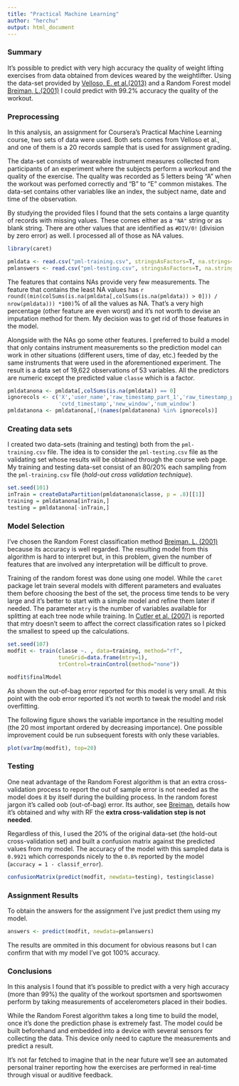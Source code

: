 ```yaml
---
title: "Practical Machine Learning"
author: "herchu"
output: html_document
---
```


### Summary

It's possible to predict with very high accuracy the quality of weight lifting exercises from data obtained from devices weared by the weightlifter. Using the data-set provided by [Velloso, E. et al.(2013)](http://groupware.les.inf.puc-rio.br/work.jsf?p1=11201) and a Random Forest model [Breiman, L.(2001)](https://www.stat.berkeley.edu/~breiman/randomforest2001.pdf) I could predict with 99.2% accuracy the quality of the workout.

### Preprocessing

In this analysis, an assignment for Coursera's Practical Machine Learning course, two sets of data were used. Both sets comes from Velloso et al., and one of them is a 20 records sample that is used for assignment grading.

The data-set consists of weareable instrument measures collected from participants of an experiment where the subjects perform a workout and the quality of the exercise. The quality was recorded as 5 letters being "A" when the workout was perfomed correctly and "B" to "E" common mistakes. The data-set contains other variables like an index, the subject name, date and time of the observation.

By studying the provided files I found that the sets contains a large quantity of records with missing values. These comes either as a `"NA"` string or as blank string. There are other values that are identified as `#DIV/0!` (division by zero error) as well. I processed all of those as NA values.

```r
library(caret)
```

```r
pmldata <- read.csv("pml-training.csv", stringsAsFactors=T, na.strings=c("NA","","#DIV/0!"))
pmlanswers <- read.csv("pml-testing.csv", stringsAsFactors=T, na.strings=c("NA","","#DIV/0!"))
```

The features that contains NAs provide very few measurements. The feature that contains the least NA values has `r round((min(colSums(is.na(pmldata[,colSums(is.na(pmldata)) > 0])) / nrow(pmldata))) *100)`% of all the values as NA. That's a very high percentage (other feature are even worst) and it's not worth to devise an imputation method for them. My decision was to get rid of those features in the model.

Alongside with the NAs go some other features. I preferred to build a model that only contains instrument measurements so the prediction model can work in other situations (different users, time of day, etc.) feeded by the same instruments that were used in the aforementioned experiment. The result is a data set of 19,622 observations of 53 variables. All the predictors are numeric except the predicted value `classe` which is a factor.

```r
pmldatanona <- pmldata[,colSums(is.na(pmldata)) == 0]
ignorecols <- c('X','user_name','raw_timestamp_part_1','raw_timestamp_part_2',
                'cvtd_timestamp','new_window','num_window')
pmldatanona <- pmldatanona[,!(names(pmldatanona) %in% ignorecols)]
```

### Creating data sets

I created two data-sets (training and testing) both from the `pml-training.csv` file. The idea is to consider the `pml-testing.csv` file as the validating set whose results will be obtained through the course web page. My training and testing data-set consist of an 80/20% each sampling from the `pml-training.csv` file (_hold-out cross validation technique_).

```r
set.seed(101)
inTrain = createDataPartition(pmldatanona$classe, p = .8)[[1]]
training = pmldatanona[inTrain,]
testing = pmldatanona[-inTrain,]
```

### Model Selection

I've chosen the Random Forest classification method [Breiman, L. (2001)](https://www.stat.berkeley.edu/~breiman/randomforest2001.pdf) because its accuracy is well regarded. The resulting model from this algorithm is hard to interpret but, in this problem, given the number of features that are involved any interpretation will be difficult to prove.

Training of the random forest was done using one model. While the `caret` package let train several models with different parameters and evaluates them before choosing the best of the set, the process time tends to be very large and it's better to start with a simple model and refine them later if needed. The parameter `mtry` is the number of variables available for splitting at each tree node while training. In [Cutler et al. (2007)](https://www.nescent.org/wg/cart/images/1/1a/HighResRandomForestsandAppendices.pdf) is reported that mtry doesn't seem to affect the correct classification rates so I picked the smallest to speed up the calculations.

```r
set.seed(107)
modfit <- train(classe ~. , data=training, method="rf",
                tuneGrid=data.frame(mtry=1),
                trControl=trainControl(method="none"))
```
```r
modfit$finalModel
```

As shown the out-of-bag error reported for this model is very small. At this point with the oob error reported it's not worth to tweak the model and risk overfitting.

The following figure shows the variable importance in the resulting model (the 20 most important ordered by decreasing importance). One possible improvement could be run subsequent forests with only these variables.

```r
plot(varImp(modfit), top=20)
```

### Testing

One neat advantage of the Random Forest algorithm is that an extra cross-validation process to report the out of sample error is not needed as the model does it by itself during the building process. In the random forest jargon it's called oob (out-of-bag) error. Its author, see [Breiman](https://www.stat.berkeley.edu/~breiman/RandomForests/cc_home.htm#ooberr), details how it's obtained and why with RF the __extra cross-validation step is not needed__.

Regardless of this, I used the 20% of the original data-set (the hold-out cross-validation set) and built a confusion matrix against the predicted values from my model. The accuracy of the model with this sampled data is `0.9921` which corresponds nicely to the `0.8%` reported by the model (`accuracy = 1 - classif_error`).

```r
confusionMatrix(predict(modfit, newdata=testing), testing$classe)
```

### Assignment Results

To obtain the answers for the assignment I've just predict them using my model.

```r
answers <- predict(modfit, newdata=pmlanswers)
```

The results are ommited in this document for obvious reasons but I can confirm that with my model I've got 100% accuracy.

### Conclusions

In this analysis I found that it's possible to predict with a very high accuracy (more than 99%) the quality of the workout sportsmen and sportswomen perform by taking measurements of accelerometers placed in their bodies.

While the Random Forest algorithm takes a long time to build the model, once it's done the prediction phase is extremely fast. The model could be built beforehand and embedded into a device with several sensors for collecting the data. This device only need to capture the measurements and predict a result.

It's not far fetched to imagine that in the near future we'll see an automated personal trainer reporting how the exercises are performed in real-time through visual or auditive feedback.

